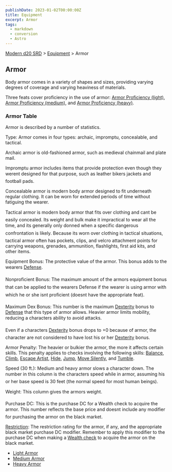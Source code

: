 ```yaml
---
publishDate: 2023-01-02T00:00:00Z
title: Equipment
excerpt: Armor
tags:
  - markdown
  - conversion
  - Astro
---
```


[Modern d20 SRD](/#modernD20) > [Equipment](modern-d20-srd-equipment-index) > Armor

## Armor

Body armor comes in a variety of shapes and sizes, providing varying degrees of coverage and varying heaviness of materials.

Three feats cover proficiency in the use of armor: [Armor Proficiency (light)](modern-d20-srd-feats-armor-proficiency-light), [Armor Proficiency (medium)](modern-d20-srd-feats-armor-proficiency-medium), and [Armor Proficiency (heavy)](modern-d20-srd-feats-armor-proficiency-heavy).

### Armor Table

Armor is described by a number of statistics.

Type: Armor comes in four types: archaic, impromptu, concealable, and tactical.

Archaic armor is old-fashioned armor, such as medieval chainmail and plate mail.

Impromptu armor includes items that provide protection even though they werent designed for that purpose, such as leather bikers jackets and football pads.

Concealable armor is modern body armor designed to fit underneath regular clothing. It can be worn for extended periods of time without fatiguing the wearer.

Tactical armor is modern body armor that fits over clothing and cant be easily concealed. Its weight and bulk make it impractical to wear all the time, and its generally only donned when a specific dangerous confrontation is likely. Because its worn over clothing in tactical situations, tactical armor often has pockets, clips, and velcro attachment points for carrying weapons, grenades, ammunition, flashlights, first aid kits, and other items.

Equipment Bonus: The protective value of the armor. This bonus adds to the wearers [Defense](modern-d20-srd-combat-defense).

Nonproficient Bonus: The maximum amount of the armors equipment bonus that can be applied to the wearers Defense if the wearer is using armor with which he or she isnt proficient (doesnt have the appropriate feat).

Maximum Dex Bonus: This number is the maximum [Dexterity](modern-d20-srd-basics-ability-scores) bonus to [Defense](modern-d20-srd-combat-defense) that this type of armor allows. Heavier armor limits mobility, reducing a characters ability to avoid attacks.

Even if a characters [Dexterity](modern-d20-srd-basics-ability-scores) bonus drops to +0 because of armor, the character
are not considered to have lost his or her [Dexterity](modern-d20-srd-basics-ability-scores) bonus.

Armor Penalty: The heavier or bulkier the armor, the more it affects certain skills. This penalty applies to checks involving the following skills: [Balance](modern-d20-srd-skills-balance), [Climb](modern-d20-srd-skills-climb), [Escape Artist](modern-d20-srd-skills-escape-artist), [Hide](modern-d20-srd-skills-hide), [Jump](modern-d20-srd-skills-jump), [Move Silently](modern-d20-srd-skills-move-silently), and [Tumble](modern-d20-srd-skills-tumble).

Speed (30 ft.): Medium and heavy armor slows a character down. The number in this column is the characters speed while in armor, assuming his or her base speed is 30 feet (the normal speed for most human beings).

Weight: This column gives the armors weight.

Purchase DC: This is the purchase DC for a Wealth check to acquire the armor. This number reflects the base price and doesnt include any modifier for purchasing the armor on the black market.

[Restriction](modern-d20-srd-equipment-restricted-objects): The restriction rating for the armor, if any, and the appropriate black market purchase DC modifier. Remember to apply this modifier to the purchase DC when making a [Wealth check](modern-d20-srd-wealth-wealth-check) to acquire the armor on the black market.

- [Light Armor](modern-d20-srd-equipment-armor-light)
- [Medium Armor](modern-d20-srd-equipment-armor-medium)
- [Heavy Armor](modern-d20-srd-equipment-armor-heavy)
